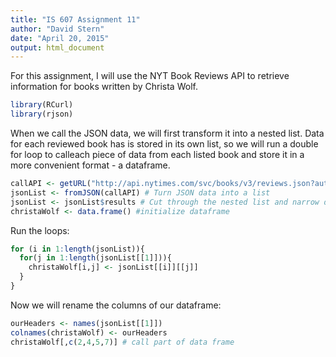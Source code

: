 ```yaml
---
title: "IS 607 Assignment 11"
author: "David Stern"
date: "April 20, 2015"
output: html_document
---
```


For this assignment, I will use the NYT Book Reviews API to retrieve information for books written by Christa Wolf.

```r
library(RCurl)
library(rjson)
```

When we call the JSON data, we will first transform it into a nested list. Data for each reviewed book has is stored in its own list, so we will run a double for loop to calleach piece of data from each listed book and store it in a more convenient format - a dataframe.

```r
callAPI <- getURL("http://api.nytimes.com/svc/books/v3/reviews.json?author=Christa%20Wolf&api-key=7d713de2214ccef5898be3e678f7ca2b:13:69774814")
jsonList <- fromJSON(callAPI) # Turn JSON data into a list
jsonList <- jsonList$results # Cut through the nested list and narrow down to the results list
christaWolf <- data.frame() #initialize dataframe
```

Run the loops:

```r
for (i in 1:length(jsonList)){
  for(j in 1:length(jsonList[[1]])){
    christaWolf[i,j] <- jsonList[[i]][[j]]
  }  
}
```

Now we will rename the columns of our dataframe:

```r
ourHeaders <- names(jsonList[[1]])
colnames(christaWolf) <- ourHeaders
christaWolf[,c(2,4,5,7)] # call part of data frame
```